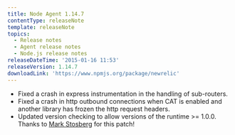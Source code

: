 ```yaml
---
title: Node Agent 1.14.7
contentType: releaseNote
template: releaseNote
topics:
  - Release notes
  - Agent release notes
  - Node.js release notes
releaseDateTime: '2015-01-16 11:53'
releaseVersion: 1.14.7
downloadLink: 'https://www.npmjs.org/package/newrelic'
---
```


* Fixed a crash in express instrumentation in the handling of sub-routers.
* Fixed a crash in http outbound connections when CAT is enabled and another library has frozen the http request headers.
* Updated version checking to allow versions of the runtime >= 1.0.0. Thanks to [Mark Stosberg](https://github.com/markstos) for this patch!
